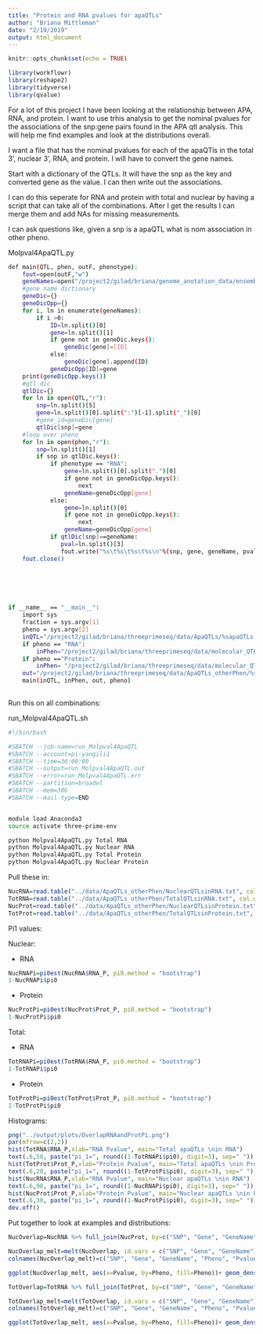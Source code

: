 ```yaml
---
title: "Protein and RNA pvalues for apaQTLs"
author: "Briana Mittleman"
date: "2/19/2019"
output: html_document
---
```


```r
knitr::opts_chunk$set(echo = TRUE)
```


```r
library(workflowr)
library(reshape2)
library(tidyverse)
library(qvalue)
```

For a lot of this project I have been looking at the relationship between APA, RNA, and protein. I want to use trhis analysis to get the nominal pvalues for the associations of the snp:gene pairs found in the APA qtl analysis. This will help me find examples and look at the distributions overall. 

I want a file that has the nominal pvalues for each of the apaQTls in the total 3', nuclear 3', RNA, and protein. I will have to convert the gene names. 

Start with a dictionary of the QTLs. It will have the snp as the key and converted gene as the value. I can then write out the associations.

I can do this seperate for RNA and protein with total and nuclear by having a script that can take all of the combinations. After I get the results I can merge them and add NAs for missing measurements.  


I can ask questions like, given a snp is a apaQTL what is nom association in other pheno.  

Molpval4ApaQTL.py
```bash


def main(QTL, phen, outF, phenotype):  
    fout=open(outF,"w")
    geneNames=open("/project2/gilad/briana/genome_anotation_data/ensemble_to_genename.txt","r")
    #gene name dictionary  
    geneDic={}
    geneDicOpp={}
    for i, ln in enumerate(geneNames):
        if i >0:
            ID=ln.split()[0]
            gene=ln.split()[1]
            if gene not in geneDic.keys():
                geneDic[gene]=[ID]
            else: 
                geneDic[gene].append(ID)
            geneDicOpp[ID]=gene
    print(geneDicOpp.keys())
    #qtl dic
    qtlDic={}
    for ln in open(QTL,"r"):
        snp=ln.split()[5]
        gene=ln.split()[0].split(":")[-1].split("_")[0]
        #gene_id=geneDic[gene]
        qtlDic[snp]=gene
    #loop over pheno
    for ln in open(phen,"r"):
        snp=ln.split()[1]
        if snp in qtlDic.keys():
            if phenotype == "RNA":
                gene=ln.split()[0].split(".")[0]
                if gene not in geneDicOpp.keys():
                    next
                geneName=geneDicOpp[gene]
            else:
                gene=ln.split()[0]
                if gene not in geneDicOpp.keys():
                    next
                geneName=geneDicOpp[gene]
            if qtlDic[snp]==geneName:
               pval=ln.split()[3]
               fout.write("%s\t%s\t%s\t%s\n"%(snp, gene, geneName, pval))
    fout.close()





    
if __name__ == "__main__":
    import sys
    fraction = sys.argv[1]
    pheno = sys.argv[2]
    inQTL="/project2/gilad/briana/threeprimeseq/data/ApaQTLs/%sapaQTLs.GeneLocAnno.noMP.5perc.10FDR.txt"%(fraction)
    if pheno == "RNA":
        inPhen="/project2/gilad/briana/threeprimeseq/data/molecular_QTLs/nom/fastqtl_qqnorm_RNAseq_phase2.fixed.nominal.out"
    if pheno =="Protein":  
        inPhen= "/project2/gilad/briana/threeprimeseq/data/molecular_QTLs/nom/fastqtl_qqnorm_prot_fixed.nominal.out"
    out="/project2/gilad/briana/threeprimeseq/data/ApaQTLs_otherPhen/%sQTLsin%s.txt"%(fraction, pheno)
    main(inQTL, inPhen, out, pheno)
    
```


Run this on all combinations:  

run_Molpval4ApaQTL.sh
```bash
#!/bin/bash

#SBATCH --job-name=run_Molpval4ApaQTL
#SBATCH --account=pi-yangili1
#SBATCH --time=36:00:00
#SBATCH --output=run_Molpval4ApaQTL.out
#SBATCH --error=run_Molpval4ApaQTL.err
#SBATCH --partition=broadwl
#SBATCH --mem=30G
#SBATCH --mail-type=END


module load Anaconda3
source activate three-prime-env

python Molpval4ApaQTL.py Total RNA
python Molpval4ApaQTL.py Nuclear RNA
python Molpval4ApaQTL.py Total Protein
python Molpval4ApaQTL.py Nuclear Protein

```


Pull these in: 

```r
NucRNA=read.table("../data/ApaQTLs_otherPhen/NuclearQTLsinRNA.txt", col.names = c("SNP", "Gene", "GeneName", "RNA_P"),stringsAsFactors = F)
TotRNA=read.table("../data/ApaQTLs_otherPhen/TotalQTLsinRNA.txt", col.names = c("SNP", "Gene", "GeneName", "RNA_P"),stringsAsFactors = F)
NucProt=read.table("../data/ApaQTLs_otherPhen/NuclearQTLsinProtein.txt", col.names = c("SNP", "Gene", "GeneName", "Prot_P"),stringsAsFactors = F)
TotProt=read.table("../data/ApaQTLs_otherPhen/TotalQTLsinProtein.txt", col.names = c("SNP", "Gene", "GeneName", "Prot_P"),stringsAsFactors = F)
```



Pi1 values: 

Nuclear: 

* RNA
```r
NucRNAPi=pi0est(NucRNA$RNA_P, pi0.method = "bootstrap")
1-NucRNAPi$pi0
```
* Protein  
```r
NucProtPi=pi0est(NucProt$Prot_P, pi0.method = "bootstrap")
1-NucProtPi$pi0
```

Total:  

* RNA 
```r
TotRNAPi=pi0est(TotRNA$RNA_P, pi0.method = "bootstrap")
1-TotRNAPi$pi0

```
* Protein   
```r
TotProtPi=pi0est(TotProt$Prot_P, pi0.method = "bootstrap")
1-TotProtPi$pi0
```

Histograms:  

```r
png("../output/plots/OverlapRNAandProtPi.png")
par(mfrow=c(2,2))
hist(TotRNA$RNA_P,xlab="RNA Pvalue", main="Total apaQTLs \nin RNA")  
text(.6,50, paste("pi_1=", round((1-TotRNAPi$pi0), digit=3), sep=" "))
hist(TotProt$Prot_P,xlab="Protein Pvalue", main="Total apaQTLs \nin Protein")
text(.6,20, paste("pi_1=", round((1-TotProtPi$pi0), digit=3), sep=" "))
hist(NucRNA$RNA_P,xlab="RNA Pvalue", main="Nuclear apaQTLs \nin RNA")  
text(.6,90, paste("pi_1=", round((1-NucRNAPi$pi0), digit=3), sep=" "))
hist(NucProt$Prot_P,xlab="Protein Pvalue", main="Nuclear apaQTLs \nin Protein")
text(.6,30, paste("pi_1=", round((1-NucProtPi$pi0), digit=3), sep=" "))
dev.off()
```


Put together to look at examples and distributions:  

```r
NucOverlap=NucRNA %>% full_join(NucProt, by=c("SNP", "Gene", "GeneName"))

NucOverlap_melt=melt(NucOverlap, id.vars = c("SNP", "Gene", "GeneName"))
colnames(NucOverlap_melt)=c("SNP", "Gene", "GeneName", "Pheno", "Pvalue")

ggplot(NucOverlap_melt, aes(x=Pvalue, by=Pheno, fill=Pheno))+ geom_density(alpha=.5) +labs(title="RNA and Protien Pvalues for Nuclear apaQTLs") + scale_fill_manual(values=c("yellow","blue"))

```


```r
TotOverlap=TotRNA %>% full_join(TotProt, by=c("SNP", "Gene", "GeneName"))

TotOverlap_melt=melt(TotOverlap, id.vars = c("SNP", "Gene", "GeneName"))
colnames(TotOverlap_melt)=c("SNP", "Gene", "GeneName", "Pheno", "Pvalue")

ggplot(TotOverlap_melt, aes(x=Pvalue, by=Pheno, fill=Pheno))+ geom_density(alpha=.5) + labs(title="RNA and Protien Pvalues for Total apaQTLs") + scale_fill_manual(values=c("yellow","blue"))
```

